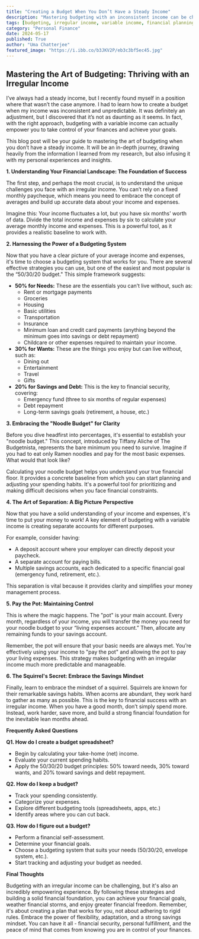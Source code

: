 ```yaml
---
title: "Creating a Budget When You Don’t Have a Steady Income"
description: "Mastering budgeting with an inconsistent income can be challenging, but it's achievable! This blog post provides a comprehensive guide to understanding your financial landscape, choosing a budgeting system, and developing effective saving strategies for financial success."
tags: [budgeting, irregular income, variable income, financial planning, personal finance, saving money, financial freedom, money management, financial goals]
category: "Personal Finance"
date: 2024-05-17
published: True
author: "Uma Chatterjee"
featured_image: "https://i.ibb.co/b3JKV2P/eb3c3bf5ec45.jpg"
---
```


## Mastering the Art of Budgeting: Thriving with an Irregular Income

I’ve always had a steady income, but I recently found myself in a position where that wasn’t the case anymore. I had to learn how to create a budget when my income was inconsistent and unpredictable. It was definitely an adjustment, but I discovered that it’s not as daunting as it seems. In fact, with the right approach, budgeting with a variable income can actually empower you to take control of your finances and achieve your goals.

This blog post will be your guide to mastering the art of budgeting when you don’t have a steady income. It will be an in-depth journey, drawing heavily from the information I learned from my research, but also infusing it with my personal experiences and insights.  

**1. Understanding Your Financial Landscape: The Foundation of Success**

The first step, and perhaps the most crucial, is to understand the unique challenges you face with an irregular income. You can’t rely on a fixed monthly paycheque, which means you need to embrace the concept of averages and build up accurate data about your income and expenses. 

Imagine this: Your income fluctuates a lot, but you have six months' worth of data. Divide the total income and expenses by six to calculate your average monthly income and expenses. This is a powerful tool, as it provides a realistic baseline to work with.

**2. Harnessing the Power of a Budgeting System**

Now that you have a clear picture of your average income and expenses, it's time to choose a budgeting system that works for you. There are several effective strategies you can use, but one of the easiest and most popular is the “50/30/20 budget." This simple framework suggests:

*   **50% for Needs:**  These are the essentials you can’t live without, such as:
    *   Rent or mortgage payments
    *   Groceries
    *   Housing
    *   Basic utilities
    *   Transportation
    *   Insurance
    *   Minimum loan and credit card payments (anything beyond the minimum goes into savings or debt repayment)
    *   Childcare or other expenses required to maintain your income.
*   **30% for Wants:** These are the things you enjoy but can live without, such as:
    *   Dining out
    *   Entertainment
    *   Travel
    *   Gifts
*   **20% for Savings and Debt:**  This is the key to financial security, covering:
    *   Emergency fund (three to six months of regular expenses)
    *   Debt repayment
    *   Long-term savings goals (retirement, a house, etc.)

**3. Embracing the "Noodle Budget" for Clarity**

Before you dive headfirst into percentages, it's essential to establish your "noodle budget." This concept, introduced by Tiffany Aliche of The Budgetnista, represents the bare minimum you need to survive. Imagine if you had to eat only Ramen noodles and pay for the most basic expenses. What would that look like?  

Calculating your noodle budget helps you understand your true financial floor. It provides a concrete baseline from which you can start planning and adjusting your spending habits. It's a powerful tool for prioritizing and making difficult decisions when you face financial constraints.

**4. The Art of Separation: A Big Picture Perspective**

Now that you have a solid understanding of your income and expenses, it's time to put your money to work!  A key element of budgeting with a variable income is creating separate accounts for different purposes. 

For example, consider having:

*   A deposit account where your employer can directly deposit your paycheck.
*   A separate account for paying bills.
*   Multiple savings accounts, each dedicated to a specific financial goal (emergency fund, retirement, etc.). 

This separation is vital because it provides clarity and simplifies your money management process.

**5. Pay the Pot: Maintaining Control**

This is where the magic happens. The "pot" is your main account.  Every month, regardless of your income, you will transfer the money you need for your noodle budget to your “living expenses account.”   Then, allocate any remaining funds to your savings account. 

Remember, the pot will ensure that your basic needs are always met. You’re effectively using your income to "pay the pot" and allowing the pot to pay your living expenses. This strategy makes budgeting with an irregular income much more predictable and manageable.

**6.  The Squirrel's Secret:  Embrace the Savings Mindset**

Finally, learn to embrace the mindset of a squirrel.  Squirrels are known for their remarkable savings habits. When acorns are abundant, they work hard to gather as many as possible.  This is the key to financial success with an irregular income.  When you have a good month, don’t simply spend more.  Instead, work harder, save more, and build a strong financial foundation for the inevitable lean months ahead. 

**Frequently Asked Questions**

**Q1. How do I create a budget spreadsheet?**

*   Begin by calculating your take-home (net) income. 
*   Evaluate your current spending habits.
*   Apply the 50/30/20 budget principles: 50% toward needs, 30% toward wants, and 20% toward savings and debt repayment.

**Q2.  How do I keep a budget?**

*   Track your spending consistently.
*   Categorize your expenses.
*   Explore different budgeting tools (spreadsheets, apps, etc.)
*   Identify areas where you can cut back.

**Q3.  How do I figure out a budget?**

*   Perform a financial self-assessment.
*   Determine your financial goals.
*   Choose a budgeting system that suits your needs (50/30/20, envelope system, etc.).
*   Start tracking and adjusting your budget as needed.

**Final Thoughts**

Budgeting with an irregular income can be challenging, but it's also an incredibly empowering experience. By following these strategies and building a solid financial foundation, you can achieve your financial goals, weather financial storms, and enjoy greater financial freedom.  Remember, it's about creating a plan that works for you, not about adhering to rigid rules. Embrace the power of flexibility, adaptation, and a strong savings mindset. You can have it all - financial security, personal fulfillment, and the peace of mind that comes from knowing you are in control of your finances.